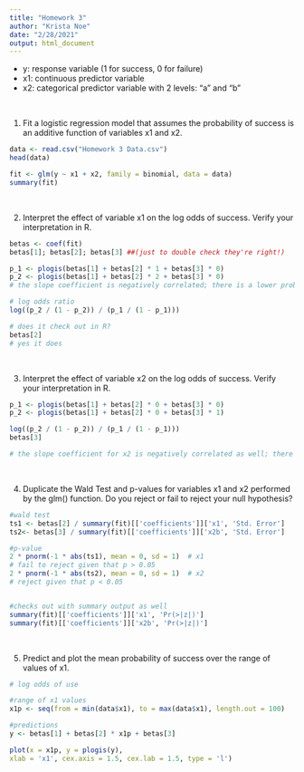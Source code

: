 ---
title: "Homework 3"
author: "Krista Noe"
date: "2/28/2021"
output: html_document
---

- y: response variable (1 for success, 0 for failure)  
- x1: continuous predictor variable  
- x2: categorical predictor variable with 2 levels: "a" and "b"

<br>

1. Fit a logistic regression model that assumes the probability of success is an additive function of variables
x1 and x2.
```{r}
data <- read.csv("Homework 3 Data.csv")
head(data)

fit <- glm(y ~ x1 + x2, family = binomial, data = data)
summary(fit)
```

<br>

2. Interpret the effect of variable x1 on the log odds of success. Verify your interpretation in R.

```{r}
betas <- coef(fit)
betas[1]; betas[2]; betas[3] ##(just to double check they're right!)

p_1 <- plogis(betas[1] + betas[2] * 1 + betas[3] * 0)
p_2 <- plogis(betas[1] + betas[2] * 2 + betas[3] * 0)
# the slope coefficient is negatively correlated; there is a lower probability of ocurrence when x1 is higher 

# log odds ratio
log((p_2 / (1 - p_2)) / (p_1 / (1 - p_1)))

# does it check out in R?
betas[2] 
# yes it does
```


<br>

3. Interpret the effect of variable x2 on the log odds of success. Verify your interpretation in R.

```{r}

p_1 <- plogis(betas[1] + betas[2] * 0 + betas[3] * 0)
p_2 <- plogis(betas[1] + betas[2] * 0 + betas[3] * 1)

log((p_2 / (1 - p_2)) / (p_1 / (1 - p_1)))
betas[3]

# the slope coefficient for x2 is negatively correlated as well; there is a lower probability of ocurrence when x2 is higher 
```


<br>

4. Duplicate the Wald Test and p-values for variables x1 and x2 performed by the glm() function. Do
you reject or fail to reject your null hypothesis?

```{r}
#wald test
ts1 <- betas[2] / summary(fit)[['coefficients']]['x1', 'Std. Error']
ts2<- betas[3] / summary(fit)[['coefficients']]['x2b', 'Std. Error']

#p-value
2 * pnorm(-1 * abs(ts1), mean = 0, sd = 1)  # x1
# fail to reject given that p > 0.05
2 * pnorm(-1 * abs(ts2), mean = 0, sd = 1)  # x2
# reject given that p < 0.05


#checks out with summary output as well
summary(fit)[['coefficients']]['x1', 'Pr(>|z|)']  
summary(fit)[['coefficients']]['x2b', 'Pr(>|z|)']
```



<br>

5. Predict and plot the mean probability of success over the range of values of x1.
```{r}
# log odds of use

#range of x1 values
x1p <- seq(from = min(data$x1), to = max(data$x1), length.out = 100)

#predictions
y <- betas[1] + betas[2] * x1p + betas[3]

plot(x = x1p, y = plogis(y),
xlab = 'x1', cex.axis = 1.5, cex.lab = 1.5, type = 'l')
```
